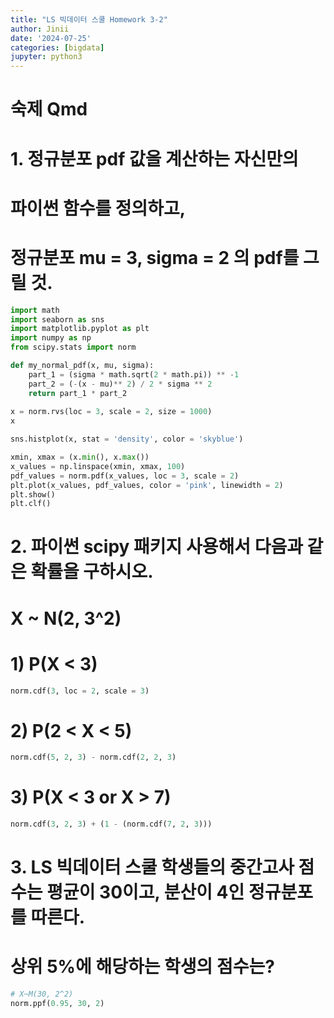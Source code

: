 ```yaml
---
title: "LS 빅데이터 스쿨 Homework 3-2"
author: Jinii
date: '2024-07-25'
categories: [bigdata]
jupyter: python3
---
```


# 숙제 Qmd

# 1. 정규분포 pdf 값을 계산하는 자신만의
# 파이썬 함수를 정의하고, 
# 정규분포 mu = 3, sigma = 2 의 pdf를 그릴 것.
``` python

import math
import seaborn as sns
import matplotlib.pyplot as plt
import numpy as np
from scipy.stats import norm

def my_normal_pdf(x, mu, sigma):
    part_1 = (sigma * math.sqrt(2 * math.pi)) ** -1
    part_2 = (-(x - mu)** 2) / 2 * sigma ** 2
    return part_1 * part_2
    
x = norm.rvs(loc = 3, scale = 2, size = 1000)
x

sns.histplot(x, stat = 'density', color = 'skyblue')

xmin, xmax = (x.min(), x.max())
x_values = np.linspace(xmin, xmax, 100)
pdf_values = norm.pdf(x_values, loc = 3, scale = 2)
plt.plot(x_values, pdf_values, color = 'pink', linewidth = 2)
plt.show()
plt.clf()

```

# 2. 파이썬 scipy 패키지 사용해서 다음과 같은 확률을 구하시오.
# X ~ N(2, 3^2)
# 1) P(X < 3)
``` python
norm.cdf(3, loc = 2, scale = 3)

```


# 2) P(2 < X < 5)
``` python
norm.cdf(5, 2, 3) - norm.cdf(2, 2, 3)

```


# 3) P(X < 3 or X > 7)
``` python
norm.cdf(3, 2, 3) + (1 - (norm.cdf(7, 2, 3)))

```


# 3. LS 빅데이터 스쿨 학생들의 중간고사 점수는 평균이 30이고, 분산이 4인 정규분포를 따른다.
# 상위 5%에 해당하는 학생의 점수는?

``` python
# X~M(30, 2^2)
norm.ppf(0.95, 30, 2)

```
